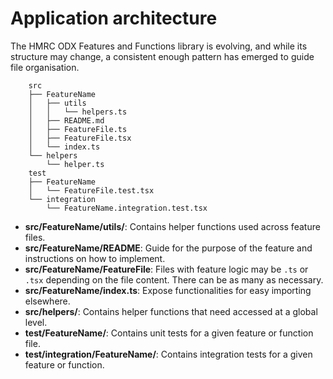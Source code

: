 # Application architecture

The HMRC ODX Features and Functions library is evolving, and while its structure may change, a consistent enough pattern has emerged to guide file organisation.

```console
    src
    ├── FeatureName
    │   ├── utils
    │   │   └── helpers.ts
    │   ├── README.md
    │   ├── FeatureFile.ts
    │   ├── FeatureFile.tsx
    │   └── index.ts
    └── helpers
        └── helper.ts
    test
    ├── FeatureName
    │   └── FeatureFile.test.tsx
    └── integration
        └── FeatureName.integration.test.tsx
```

  - **src/FeatureName/utils/**: Contains helper functions used across feature files.
  - **src/FeatureName/README**: Guide for the purpose of the feature and instructions on how to implement.
  - **src/FeatureName/FeatureFile**: Files with feature logic may be `.ts` or `.tsx` depending on the file content. There can be as many as necessary.
  - **src/FeatureName/index.ts**: Expose functionalities for easy importing elsewhere.
  - **src/helpers/**: Contains helper functions that need accessed at a global level.
  - **test/FeatureName/**: Contains unit tests for a given feature or function file.
  - **test/integration/FeatureName/**: Contains integration tests for a given feature or function.